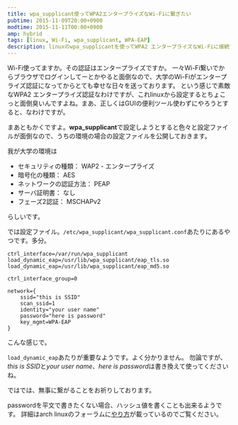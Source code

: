 ```yaml
---
title: wpa_supplicant使ってWPA2エンタープライズなWi-Fiに繋ぎたい
pubtime: 2015-11-09T20:00+0900
modtime: 2015-11-11T00:00+0900
amp: hybrid
tags: [linux, Wi-Fi, wpa_supplicant, WPA-EAP]
description: linuxのwpa_supplicantを使ってWPA2 エンタープライズなWi-Fiに接続するための設定ファイルの書き方です。
---
```


Wi-Fi使ってますか。その認証はエンタープライズですか。
一々Wi-Fi繋いでからブラウザでログインしてーとかやると面倒なので、大学のWi-Fiがエンタープライズ認証になってからとても幸せな日々を送っております。
という感じで素敵なWPA2 エンタープライズ認証なわけですが、これlinuxから設定するとちょこっと面倒臭いんですよね。まあ、正しくはGUIの便利ツール使わずにやろうとすると、なわけですが。

まあともかくですよ。**wpa_supplicant**で設定しようとすると色々と設定ファイルが面倒なので、うちの環境の場合の設定ファイルを公開しておきます。

我が大学の環境は

- セキュリティの種類： WAP2 - エンタープライズ
- 暗号化の種類： AES
- ネットワークの認証方法： PEAP
- サーバ証明書： なし
- フェーズ2認証： MSCHAPv2

らしいです。

では設定ファイル。`/etc/wpa_supplicant/wpa_supplicant.conf`あたりにあるやつです。多分。
```
ctrl_interface=/var/run/wpa_supplicant
load_dynamic_eap=/usr/lib/wpa_supplicant/eap_tls.so
load_dynamic_eap=/usr/lib/wpa_supplicant/eap_md5.so

ctrl_interface_group=0

network={
    ssid="this is SSID"
    scan_ssid=1
    identity="your user name"
    password="here is password"
    key_mgmt=WPA-EAP
}
```
こんな感じで。

`load_dynamic_eap`あたりが重要なようです。よく分かりません。
勿論ですが、*this is SSID*と*your user name*、*here is password*は書き換えて使ってくださいね。

ではでは、無事に繋がることをお祈りしております。

<PS date="2015-11-11">
passwordを平文で書きたくない場合、ハッシュ値を書くことも出来るようです。
詳細はarch linuxのフォーラムに<a href="https://bbs.archlinux.org/viewtopic.php?id=144471">やり方</a>が載っているのでご覧ください。
</PS>
